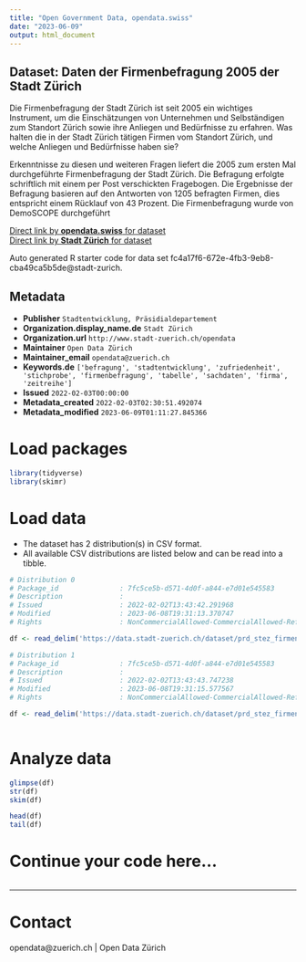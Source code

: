```yaml
---
title: "Open Government Data, opendata.swiss"
date: "2023-06-09"
output: html_document
---
```


## Dataset: Daten der Firmenbefragung 2005 der Stadt Zürich

Die Firmenbefragung der Stadt Zürich ist seit 2005 ein wichtiges Instrument, um die Einschätzungen von Unternehmen und Selbständigen zum Standort Zürich sowie ihre Anliegen und Bedürfnisse zu erfahren. Was halten die in der Stadt Zürich tätigen Firmen vom Standort Zürich, und welche Anliegen und Bedürfnisse haben sie?

Erkenntnisse zu diesen und weiteren Fragen liefert die 2005 zum ersten Mal durchgeführte Firmenbefragung der Stadt Zürich. Die Befragung erfolgte schriftlich mit einem per Post verschickten Fragebogen. Die Ergebnisse der Befragung basieren auf den Antworten von 1205 befragten Firmen, dies entspricht einem Rücklauf von 43 Prozent.
Die Firmenbefragung wurde von DemoSCOPE durchgeführt


[Direct link by **opendata.swiss** for dataset](https://opendata.swiss/de/dataset/daten-der-firmenbefragung-2005-der-stadt-zurich)<br>
[Direct link by **Stadt Zürich** for dataset](https://data.stadt-zuerich.ch/dataset/prd_stez_firmenbefragung_2005)

Auto generated R starter code for data set fc4a17f6-672e-4fb3-9eb8-cba49ca5b5de@stadt-zurich.

## Metadata

- **Publisher** `Stadtentwicklung, Präsidialdepartement`
- **Organization.display_name.de** `Stadt Zürich`
- **Organization.url** `http://www.stadt-zuerich.ch/opendata`
- **Maintainer** `Open Data Zürich`
- **Maintainer_email** `opendata@zuerich.ch`
- **Keywords.de** `['befragung', 'stadtentwicklung', 'zufriedenheit', 'stichprobe', 'firmenbefragung', 'tabelle', 'sachdaten', 'firma', 'zeitreihe']`
- **Issued** `2022-02-03T00:00:00`
- **Metadata_created** `2022-02-03T02:30:51.492074`
- **Metadata_modified** `2023-06-09T01:11:27.845366`


# Load packages

```r

library(tidyverse)
library(skimr)

```

# Load data

-   The dataset has 2 distribution(s) in CSV format.
-   All available CSV distributions are listed below and can be read into a tibble.

```r

# Distribution 0
# Package_id               : 7fc5ce5b-d571-4d0f-a844-e7d01e545583
# Description              : 
# Issued                   : 2022-02-02T13:43:42.291968
# Modified                 : 2023-06-08T19:31:13.370747
# Rights                   : NonCommercialAllowed-CommercialAllowed-ReferenceNotRequired

df <- read_delim('https://data.stadt-zuerich.ch/dataset/prd_stez_firmenbefragung_2005/download/codeliste_2005.csv')

# Distribution 1
# Package_id               : 7fc5ce5b-d571-4d0f-a844-e7d01e545583
# Description              : 
# Issued                   : 2022-02-02T13:43:43.747238
# Modified                 : 2023-06-08T19:31:15.577567
# Rights                   : NonCommercialAllowed-CommercialAllowed-ReferenceNotRequired

df <- read_delim('https://data.stadt-zuerich.ch/dataset/prd_stez_firmenbefragung_2005/download/Firmenbefragung_2005.csv')



```

# Analyze data

```r

glimpse(df)
str(df)
skim(df)

head(df)
tail(df)

```

# Continue your code here...

```r

```

------------------------------------------------------------------------

# Contact

opendata@zuerich.ch | Open Data Zürich
